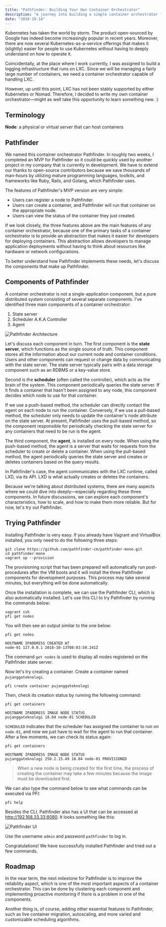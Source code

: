```yaml
---
title: "Pathfinder: Building Your Own Container Orchestrator"
description: "A journey into building a simple container orchestrator for LXC when Kubernetes and Nomad didn't offer stable support."
date: "2018-10-14"
---
```


Kubernetes has taken the world by storm. The product open-sourced by Google has indeed become increasingly popular in recent years. Moreover, there are now several Kubernetes-as-a-service offerings that makes it (slightly) easier for people to use Kubernetes without having to deeply understand on how to operate it.

Coincidentally, at the place where I work currently, I was assigned to build a logging infrastructure that runs on LXC. Since we will be managing a fairly large number of containers, we need a container orchestrator capable of handling LXC.

However, up until this point, LXC has not been stably supported by either Kubernetes or Nomad. Therefore, I decided to write my own container orchestrator—might as well take this opportunity to learn something new. :)

## Terminology

**Node**: a physical or virtual server that can host containers

## Pathfinder

We named this container orchestrator Pathfinder. In roughly two weeks, I completed an MVP for Pathfinder so it could be quickly used by another project in my company that is currently in development. We have to extend our thanks to open-source contributors because we save thousands of man-hours by utilizing mature programming languages, toolkits, and frameworks like Ruby, Rails, and Golang, which Pathfinder uses.

The features of Pathfinder's MVP version are very simple:

- Users can register a node to Pathfinder.
- Users can create a container, and Pathfinder will run that container on the appropriate node.
- Users can view the status of the container they just created.

If we look closely, the three features above are the main features of any container orchestrator, because one of the primary tasks of a container orchestrator is to provide an abstraction that makes it easier for developers for deploying containers. This abstraction allows developers to manage application deployments without having to think about resources like hardware or network configurations.

To better understand how Pathfinder implements these needs, let's discuss the components that make up Pathfinder.

## Components of Pathfinder

A container orchestrator is not a single-application component, but a pure distributed system consisting of several separate components. I've identified three main components of a container orchestrator:

1. State server
2. Scheduler A.K.A Controller
3. Agent

![Pathfinder Architecture](./pathfinder-architecture.png)

Let's discuss each component in turn. The first component is the **state server**, which functions as the single source of truth. This component stores all the information about our current node and container conditions. Users and other components can request or change data by communicating with the state server. The state server typically pairs with a data storage component such as an RDBMS or a key-value store.

Second is the **scheduler** (often called the controller), which acts as the brain of the system. This component periodically queries the state server. If it finds a container that hasn't been assigned to any node, this component decides which node to use for that container.

If we use a push-based method, the scheduler can directly contact the agent on each node to run the container. Conversely, if we use a pull-based method, the scheduler only needs to update the container's node attribute on the state server. At present, Pathfinder uses the pull-based method, so the component responsible for periodically checking the state server for any containers that need to be run is the agent.

The third component, the **agent**, is installed on every node. When using the push-based method, the agent is a server that waits for requests from the scheduler to create or delete a container. When using the pull-based method, the agent periodically queries the state server and creates or deletes containers based on the query results.

In Pathfinder's case, the agent communicates with the LXC runtime, called LXD, via its API. LXD is what actually creates or deletes the containers.

Because we're talking about distributed systems, there are many aspects where we could dive into deeply—especially regarding these three components. In future discussions, we can explore each component's characteristics, how to scale, and how to make them more reliable. But for now, let's try out Pathfinder.

## Trying Pathfinder

Installing Pathfinder is very easy. If you already have Vagrant and VirtualBox installed, you only need to do the following three steps:

```shell
git clone https://github.com/pathfinder-cm/pathfinder-mono.git
cd pathfinder-mono
vagrant up --provision
```

The provisioning script that has been prepared will automatically run post-procedures after the VM boots and it will install the three Pathfinder components for development purposes. This process may take several minutes, but everything will be done automatically.

Once the installation is complete, we can use the Pathfinder CLI, which is also automatically installed. Let's use this CLI to try Pathfinder by running the commands below:

```shell
vagrant ssh
pfi get nodes
```

You will then see an output similar to the one below:

```shell
pfi get nodes

HOSTNAME IPADDRESS CREATED AT
node-01 127.0.0.1 2018-10-13T08:03:50.241Z
```

The command `get nodes` is used to display all nodes registered on the Pathfinder state server.

Now let's try creating a container. Create a container named `pujanggateknologi`.

```shell
pfi create container pujanggateknologi
```

Then, check its creation status by running the following command:

```shell
pfi get containers

HOSTNAME IPADDRESS IMAGE NODE STATUS
pujanggateknologi 18.04 node-01 SCHEDULED
```

`SCHEDULED` indicates that the scheduler has assigned the container to run on `node-01`, and now we just have to wait for the agent to run that container. After a few moments, we can check its status again:

```shell
pfi get containers

HOSTNAME IPADDRESS IMAGE NODE STATUS
pujanggateknologi 250.2.15.49 18.04 node-01 PROVISIONED
```

> When a new node is being created for the first time, the process of creating the container may take a few minutes because the image must be downloaded first.

We can also type the command below to see what commands can be executed via PFI:

```shell
pfi help
```

Besides the CLI, Pathfinder also has a UI that can be accessed at http://192.168.33.33:8080. It looks something like this:

![Pathfinder UI](./pathfinder-ui.png)

Use the username `admin` and password `pathfinder` to log in.

Congratulations! We have successfully installed Pathfinder and tried out a few commands.

## Roadmap

In the near term, the next milestone for Pathfinder is to improve the reliability aspect, which is one of the most important aspects of a container orchestrator. This can be done by clustering each component and implementing proactive monitoring if there is a problem in one of the components.

Another thing is, of course, adding other essential features to Pathfinder, such as live container migration, autoscaling, and more varied and customizable scheduling algorithms.
